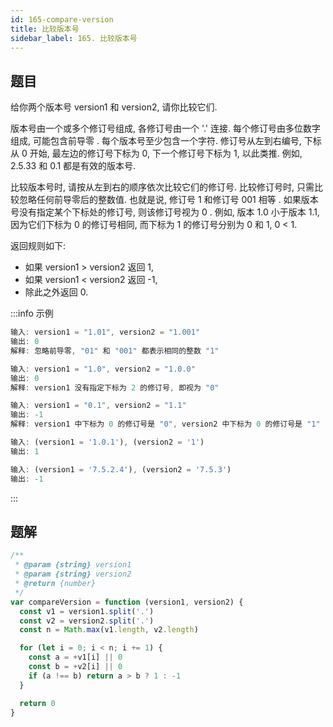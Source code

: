 ```yaml
---
id: 165-compare-version
title: 比较版本号
sidebar_label: 165. 比较版本号
---
```


## 题目

给你两个版本号 version1 和 version2, 请你比较它们.

版本号由一个或多个修订号组成, 各修订号由一个 '.' 连接. 每个修订号由多位数字组成, 可能包含前导零 . 每个版本号至少包含一个字符. 修订号从左到右编号, 下标从 0 开始, 最左边的修订号下标为 0, 下一个修订号下标为 1, 以此类推. 例如, 2.5.33 和 0.1 都是有效的版本号.

比较版本号时, 请按从左到右的顺序依次比较它们的修订号. 比较修订号时, 只需比较忽略任何前导零后的整数值. 也就是说, 修订号 1 和修订号 001 相等 . 如果版本号没有指定某个下标处的修订号, 则该修订号视为 0 . 例如, 版本 1.0 小于版本 1.1, 因为它们下标为 0 的修订号相同, 而下标为 1 的修订号分别为 0 和 1, 0 < 1.

返回规则如下:

- 如果 version1 > version2 返回 1,
- 如果 version1 < version2 返回 -1,
- 除此之外返回 0.

:::info 示例

```ts
输入: version1 = "1.01", version2 = "1.001"
输出: 0
解释: 忽略前导零, "01" 和 "001" 都表示相同的整数 "1"
```

```ts
输入: version1 = "1.0", version2 = "1.0.0"
输出: 0
解释: version1 没有指定下标为 2 的修订号, 即视为 "0"
```

```ts
输入: version1 = "0.1", version2 = "1.1"
输出: -1
解释: version1 中下标为 0 的修订号是 "0", version2 中下标为 0 的修订号是 "1" . 0 < 1, 所以 version1 < version2
```

```ts
输入: (version1 = '1.0.1'), (version2 = '1')
输出: 1
```

```ts
输入: (version1 = '7.5.2.4'), (version2 = '7.5.3')
输出: -1
```

:::

## 题解

```ts
/**
 * @param {string} version1
 * @param {string} version2
 * @return {number}
 */
var compareVersion = function (version1, version2) {
  const v1 = version1.split('.')
  const v2 = version2.split('.')
  const n = Math.max(v1.length, v2.length)

  for (let i = 0; i < n; i += 1) {
    const a = +v1[i] || 0
    const b = +v2[i] || 0
    if (a !== b) return a > b ? 1 : -1
  }

  return 0
}
```
